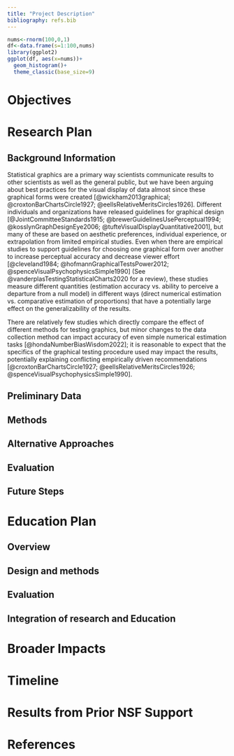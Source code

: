 ```yaml
---
title: "Project Description"
bibliography: refs.bib
---
```


::: {.content-visible when-format="pdf"}
\newsection{D}
:::

```r
nums<-rnorm(100,0,1)
df<-data.frame(s=1:100,nums)
library(ggplot2)
ggplot(df, aes(x=nums))+
  geom_histogram()+
  theme_classic(base_size=9)
```


<!-- https://vcresearch.berkeley.edu/sites/default/files/inline-files/CAREER_Writing_Guide_2017_final.pdf -->

# Objectives

<!-- 1. Objectives/Specific Aims/Goals -->
<!-- Other names for these are goals, research thrusts, etc. You can call these whatever you like or whatever is most used in your field. -->
<!-- • Try to fit this information on one page. -->
<!-- • Start with a brief problem statement to introduce your research question and state why it is important. -->
<!-- • Put the solution to your research question in context of your overall, long-term career objectives. -->
<!-- • Identify the specific objective for the present proposal. -->
<!-- • Describe your overall hypothesis for your specific objective. -->
<!-- • List your specific aims for how you will accomplish the objectives of your proposal.  -->
<!--    o Each aim is to find out information, not to do a method (a method supports an aim, but is not the purpose of the aim; i.e., the aim should be outcome-oriented). -->
<!--    o Limit yourself to 2-4 aims. -->
<!--    o Be declarative (use short bullet points). -->
<!--    o Make sure aims are not inter-dependent but supportive of each other (i.e., make sure that if the first step of your proposal doesn’t turn out the way you expect, your entire proposal won't fail). -->
<!--    o Link your specific aims to hypotheses, as appropriate. -->
<!-- • Close this section with a statement on your expected outcomes, emphasizing the project's innovation. -->
<!-- • It can be very useful to try to diagram your objective and aims. -->



# Research Plan
<!-- 2. Research Plan -->
<!-- Note: The research and educational activities do not need to be addressed separately if the relationship between them is such that it works best to present an integrated project where the two are interspersed throughout the Project Description. -->

## Background Information
<!-- a. Background information -->
<!-- This section lets you: -->
<!-- 1. Orient reader to your subject, providing scientific background and context. -->
<!-- 2. Establish the importance and novelty of your project. -->
<!-- 3. Show your knowledge of the area through a solid review and objective citation of prior related work. -->
<!-- 4. Reveal that you are aware of opportunities, gaps, and roadblocks in your field.  -->
<!-- 5. Persuade the reviewers to become invested in your work by showing how your research matters for the field and their own research. -->
<!-- Write this section in nontechnical terms for a broader audience. -->

Statistical graphics are a primary way scientists communicate results to other scientists as well as the general public, but we have been arguing about best practices for the visual display of data almost since these graphical forms were created [@wickham2013graphical; @croxtonBarChartsCircle1927; @eellsRelativeMeritsCircles1926].
Different individuals and organizations have released guidelines for graphical design [@JointCommitteeStandards1915; @brewerGuidelinesUsePerceptual1994; @kosslynGraphDesignEye2006; @tufteVisualDisplayQuantitative2001], but many of these are based on aesthetic preferences, individual experience, or extrapolation from limited empirical studies. 
Even when there are empirical studies to support guidelines for choosing one graphical form over another to increase perceptual accuracy and decrease viewer effort [@cleveland1984; @hofmannGraphicalTestsPower2012; @spenceVisualPsychophysicsSimple1990] (See @vanderplasTestingStatisticalCharts2020 for a review), these studies measure different quantities (estimation accuracy vs. ability to perceive a departure from a null model) in different ways (direct numerical estimation vs. comparative estimation of proportions) that have a potentially large effect on the generalizability of the results. 
\begin{wrapfigure}{R}{.25\textwidth}  
\includegraphics{ProjectDescription_files/figure-pdf/new-1}
\end{wrapfigure}
There are relatively few studies which directly compare the effect of different methods for testing graphics, but minor changes to the data collection method can impact accuracy of even simple numerical estimation tasks [@hondaNumberBiasWisdom2022]; it is reasonable to expect that the specifics of the graphical testing procedure used may impact the results, potentially explaining conflicting empirically driven recommendations [@croxtonBarChartsCircle1927; @eellsRelativeMeritsCircles1926; @spenceVisualPsychophysicsSimple1990].



## Preliminary Data
<!-- b. Preliminary data -->
<!-- This is the place to highlight your own preliminary data, showing your ability to develop and test hypotheses, design rigorous experiments, perform experimental techniques, and analyze and interpret data. -->
<!-- • Illustrate the relevance of your preliminary data to your specific aims/goals and how it relates to your proposed research plan. -->
<!-- • Use high quality graphics and tables to illustrate your data and results. -->


## Methods

<!-- c. Methods -->
<!-- This is generally the longest section of the research plan, where you develop the details of your project. This section is not just about methods but design. -->
<!-- Suggested format for this section: -->
<!-- D. RESEARCH DESIGN AND METHODS -->
<!-- Introductory paragraph to orient reviewer to what you plan to do. -->
<!-- D.1. Aim 1. Repeat Specific Aim from page 1. -->
<!-- D.1.a. Hypothesis and Rationale. -->
<!-- D.1.b. Experimental Plan. -->
<!-- D.1.c. Expected Outcomes/Evaluation -->
<!-- D.1.d. Potential Pitfalls and Alternative Approaches -->

<!-- When outlining your experimental plan: -->
<!-- • Base it on your specific aims—restate the aims and describe the flow of experiments for each aim. -->
<!-- • Describe methodology for each aim, establishing your expertise with the approach by linking back to your preliminary studies and assessing the strengths and limitations of your approach. -->
<!-- • Cite appropriate references. -->
<!-- • Describe the timeline and sequence of experiments. -->
<!-- • Talk about relevance to the field. -->


## Alternative Approaches
<!-- d. Potential pitfalls and alternative approaches -->
<!-- Discuss the limitations of each approach you are proposing and how they may affect your results and data.  -->
<!-- • Call attention to potential difficulties and propose alternatives you will use if a technique is inadequate or the results are inconclusive. -->
<!-- • Describe potential pitfalls and what you will do if they occur. -->
<!-- • State what you will do if results are negative, how negative findings will also advance the field, and what you will do next. -->

## Evaluation
<!-- e. Evaluation -->
<!-- Describe how you will assess your research program. -->
<!-- • Consider linking this to your timeline and/or milestones. -->
<!-- • Describe future plans. -->
<!-- • Identify what others will be able to do with your research results. -->

## Future Steps
<!-- f. Future steps -->



# Education Plan
<!-- 3. Education Plan -->
<!-- Suggested length is 3-5 pages. Tips: Use first person, and refer to experiences that have informed your approach to education/teaching/mentoring.  -->


## Overview
<!-- a. Overview/background/aims -->
<!-- Frame a big picture for your education plan. Include background, motivation, rationale, and aims for each major activity in the plan (e.g., Aim 1, Aim 2, Aim 3.). Suggest limiting to 3 major aims. -->


## Design and methods
<!-- b. Design and methods -->
<!-- For each aim listed in 3a, describe the target audience, needs/gaps to be addressed, methods, resources (including  personnel, partnerships, budget), and measurable desired outcomes (i.e., what would success look like?). -->

## Evaluation
<!-- c. Evaluation -->
<!-- Describe how you will assess your education program. -->
<!-- • Consider linking this to your timeline. -->
<!-- Tip: Refer to the NSF User Friendly Handbook for Project Evaluation: nsf.gov/pubs/2002/nsf02057/nsf02057.pdf -->

## Integration of research and Education
<!-- d. Integration of research and education -->
<!-- How will your research impact your education goals and how will your education activities feed back into your research? -->

# Broader Impacts
<!-- 4. Broader Impacts -->
<!-- You must include a separate section that addresses the Broader Impacts of your proposal. -->
<!-- • Must use the section heading "Broader Impacts" somewhere in your proposal. -->
<!-- • Describe the broader impacts that are intrinsic to your research, as well as those that result from your education activities. -->
<!-- • As an alternative to one section on broader impacts, you could have multiple sections throughout the proposal that are paired with each aim. In this case, be sure that you still create a separate section with the heading "Broader Impacts." -->

# Timeline
<!-- 5. Timeline -->
<!-- This is where you show how everything will fit together. -->
<!-- • Propose an appropriate amount of work for the funding period. Reviewers are sensitive to proposals that seem “overly ambitious.” -->
<!-- • Provide a diagram of your timeline over the funding period, showing when you will hit certain milestones, or provide a list of milestones you will achieve in each year. -->
<!-- • Include key milestones for each education aim -->

# Results from Prior NSF Support
<!-- 6. Results from Prior NSF Support -->
<!-- Describe support from past 5 years per GPG instructions. If you have none, write “Not applicable.” Use this format: -->
<!-- (a) The NSF award number, amount and period of support. -->
<!-- (b) The title of the project. -->
<!-- (c) A summary of the results of the completed work, including accomplishments, supported by the award. The results must be separately described under two distinct headings: Intellectual Merit and Broader Impacts. -->
<!-- (d) A listing of the publications resulting from the NSF award. -->
<!-- (e) Evidence of research products and their availability, including, but not limited to: data, publications, samples, physical collections, software, and models, as described in any Data Management Plan. -->
<!-- (f) Write "Not applicable." (This section is for if the proposal is for renewed support.)  -->
<!-- If the project was recently awarded and therefore no new results exist, describe the major goals and broader impacts of the project. -->



::: {.content-visible when-format="pdf"}
\clearpage
:::

# References {-}

::: {.content-visible when-format="pdf"}
\newsection{E}
:::









